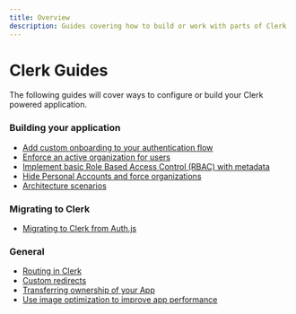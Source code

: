 ```yaml
---
title: Overview
description: Guides covering how to build or work with parts of Clerk
---
```


# Clerk Guides

The following guides will cover ways to configure or build your Clerk powered application.

### Building your application

- [Add custom onboarding to your authentication flow](/docs/guides/add-onboarding-flow)
- [Enforce an active organization for users](/docs/guides/enforce-active-organization)
- [Implement basic Role Based Access Control (RBAC) with metadata](/docs/guides/basic-rbac)
- [Hide Personal Accounts and force organizations](/docs/guides/force-organizations)
- [Architecture scenarios](/docs/guides/architecture-scenarios)

### Migrating to Clerk

- [Migrating to Clerk from Auth.js](/docs/guides/authjs-migration)

### General

- [Routing in Clerk](/docs/guides/routing)
- [Custom redirects](/docs/guides/custom-redirects)
- [Transferring ownership of your App](/docs/guides/transferring-your-app)
- [Use image optimization to improve app performance](/docs/guides/image-optimization/imageurl-image-optimization)


